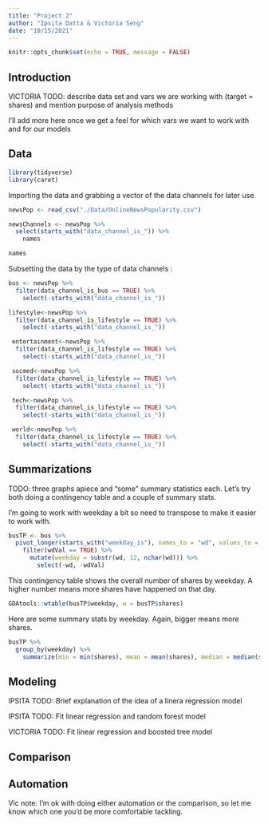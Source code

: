 ```yaml
---
title: "Project 2"
author: "Ipsita Datta & Victoria Seng"
date: "10/15/2021"
---
```


```r
knitr::opts_chunk$set(echo = TRUE, message = FALSE)
```

## Introduction

VICTORIA TODO: describe data set and vars we are working with (target = shares) and mention purpose of analysis methods

I'll add more here once we get a feel for which vars we want to work with and for our models

## Data

```r
library(tidyverse)
library(caret)
```

Importing the data and grabbing a vector of the data channels for later use.

```r
newsPop <- read_csv("./Data/OnlineNewsPopularity.csv")

newsChannels <- newsPop %>%
  select(starts_with("data_channel_is_")) %>%
    names

names
```

Subsetting the data by the type of data channels :

```r
bus <- newsPop %>%
  filter(data_channel_is_bus == TRUE) %>%
    select(-starts_with("data_channel_is_"))
```

```r
lifestyle<-newsPop %>%
  filter(data_channel_is_lifestyle == TRUE) %>%
    select(-starts_with("data_channel_is_"))
```

```r
 entertainment<-newsPop %>%
  filter(data_channel_is_lifestyle == TRUE) %>%
    select(-starts_with("data_channel_is_"))
```

```r
 socmed<-newsPop %>%
  filter(data_channel_is_lifestyle == TRUE) %>%
    select(-starts_with("data_channel_is_"))
```

```r
 tech<-newsPop %>%
  filter(data_channel_is_lifestyle == TRUE) %>%
    select(-starts_with("data_channel_is_"))
```

```r
 world<-newsPop %>%
  filter(data_channel_is_lifestyle == TRUE) %>%
    select(-starts_with("data_channel_is_"))
```

## Summarizations

TODO: three graphs apiece and "some" summary statistics each. Let's try both doing a contingency table and a couple of summary stats.

I'm going to work with weekday a bit so need to transpose to make it easier to work with.

```r
busTP <- bus %>%
  pivot_longer(starts_with("weekday_is"), names_to = "wd", values_to = "wdVal") %>%
    filter(wdVal == TRUE) %>%
      mutate(weekday = substr(wd, 12, nchar(wd))) %>%
        select(-wd, -wdVal) 
```

This contingency table shows the overall number of shares by weekday. A higher number means more shares have happened on that day.

```r
GDAtools::wtable(busTP$weekday, w = busTP$shares)
```

Here are some summary stats by weekday. Again, bigger means more shares.

```r
busTP %>%
  group_by(weekday) %>%
    summarize(min = min(shares), mean = mean(shares), median = median(shares), iqr = IQR(shares), max = max(shares))
```

## Modeling

IPSITA TODO: Brief explanation of the idea of a linera regression model

IPSITA TODO: Fit linear regression and random forest model

VICTORIA TODO: Fit linear regression and boosted tree model

## Comparison

## Automation

Vic note: I'm ok with doing either automation or the comparison, so let me know which one you'd be more comfortable tackling. 